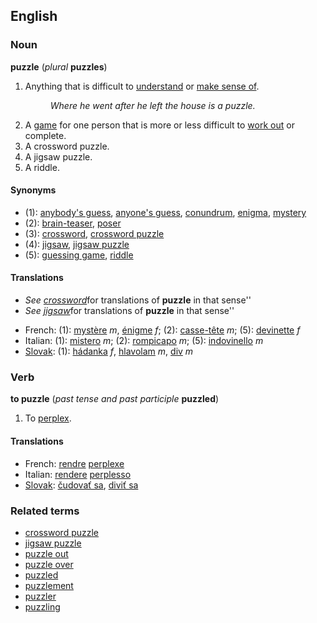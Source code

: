 ==English==
===Noun===
'''puzzle''' (''plural'' '''puzzles''')

#Anything that is difficult to [[understand]] or [[make sense of]].
#:''Where he went after he left the house is a puzzle.''
#A [[game]] for one person that is more or less difficult to [[work out]] or complete.
#A crossword puzzle.
#A jigsaw puzzle.
#A riddle.

====Synonyms====
*(1): [[anybody's guess]], [[anyone's guess]], [[conundrum]], [[enigma]], [[mystery]]
*(2): [[brain-teaser]], [[poser]]
*(3): [[crossword]], [[crossword puzzle]]
*(4): [[jigsaw]], [[jigsaw puzzle]]
*(5): [[guessing game]], [[riddle]]

====Translations====

<!--NOTE: Please put translations of "crossword" and "jigsaw" under those entries-->

*''See [[crossword]] ''for translations of '''puzzle''' in that sense''
*''See [[jigsaw]] ''for translations of '''puzzle''' in that sense''

*French: (1): [[mystère]] ''m'', [[énigme]] ''f''; (2): [[casse-tête]] ''m''; (5): [[devinette]] ''f''
*Italian: (1): [[mistero]] ''m''; (2): [[rompicapo]] ''m''; (5): [[indovinello]] ''m''
*[[Slovak]]: (1): [[hádanka]] ''f'', [[hlavolam]] ''m'', [[div]] ''m''

===Verb===
'''to puzzle''' (''past tense and past participle'' '''puzzled''')

#To [[perplex]].

====Translations====
*French: [[rendre]] [[perplexe]]
*Italian: [[rendere]] [[perplesso]]
*[[Slovak]]: [[čudovať sa]], [[diviť sa]]

===Related terms===
*[[crossword puzzle]]
*[[jigsaw puzzle]]
*[[puzzle out]]
*[[puzzle over]]
*[[puzzled]]
*[[puzzlement]]
*[[puzzler]]
*[[puzzling]]